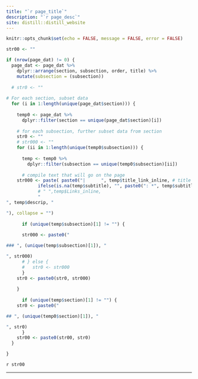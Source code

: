 ```yaml
---
title: "`r page_title`"
description: "`r page_desc`"
site: distill::distill_website
---
```


```r
knitr::opts_chunk$set(echo = FALSE, message = FALSE, error = FALSE)
```


```r
str00 <- ""

if (nrow(page_dat) != 0) {
  page_dat <- page_dat %>% 
    dplyr::arrange(section, subsection, order, title) %>%
    mutate(subsection = (subsection))
  
  # str0 <- ""
  
# For each section, subset data
  for (i in 1:length(unique(page_dat$section))) {
    
    temp0 <- page_dat %>% 
      dplyr::filter(section == unique(page_dat$section)[i])
    
    # for each subsection, further subset data from section
    str0 <- ""
    # str000 <- ""
    for (ii in 1:length(unique(temp0$subsection))) {
      
      temp <- temp0 %>% 
        dplyr::filter(subsection == unique(temp0$subsection)[ii])
    
      # compile text that will go on the page
    str000 <- paste( paste0("|      ", temp$title_link_inline, # title
            ifelse(is.na(temp$subtitle), "", paste0(": *", temp$subtitle, "*")), # subtitle
            # " ",temp$Links_inline, 
            "
", temp$descrip, "

"), collapse = "")
    
      if (unique(temp$subsection)[1] != "") {
      
      str000 <- paste0("

### ", (unique(temp$subsection)[1]), "

", str000)
      # } else {
      #   str0 <- str000
      }
    str0 <- paste0(str0, str000)
    
    }
  
      if (unique(temp$section)[1] != "") {
    str0 <- paste0("

## ", (unique(temp0$section)[1]), "

", str0)
      }
    str00 <- paste0(str00, str0)
  }

}
```

`r str00 `

```{=html}
<script>
function myFunction() {
  var input, filter, table, tr, td, i, txtValue;
  input = document.getElementById("myInput");
  filter = input.value.toUpperCase();
  table = document.getElementById("myTable");
  tr = table.getElementsByTagName("tr");
  for (i = 0; i < tr.length; i++) {
    td = tr[i].getElementsByTagName("td")[1];
    if (td) {
      txtValue = td.textContent || td.innerText;
      if (txtValue.toUpperCase().indexOf(filter) > -1) {
        tr[i].style.display = "";
      } else {
        tr[i].style.display = "none";
      }
    }       
  }
}
</script>
```


-----------------------------------
